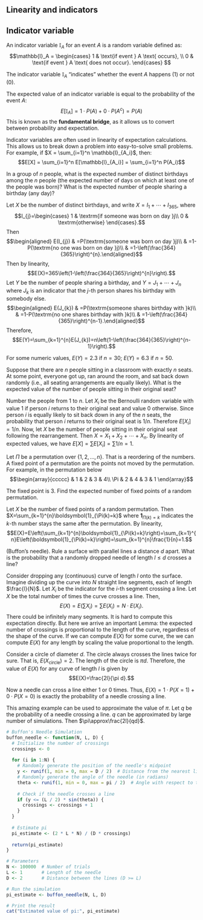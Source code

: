 ## Linearity and indicators

::: {#def-indicator}
## Indicator variable

An indicator variable $\mathbb{I}_A$ for an event $A$ is a random
variable defined as: $$\mathbb{I}_A =
\begin{cases}
1 & \text{if event } A \text{ occurs}, \\
0 & \text{if event } A \text{ does not occur}.
\end{cases}
$$

The indicator variable $\mathbb{I}_A$ "indicates" whether the event $A$
happens (1) or not (0).
:::

The expected value of an indicator variable is equal to the probability
of the event $A$:
$$E[\mathbb{I}_A] = 1 \cdot P(A) + 0 \cdot P(A^c) = P(A)$$ This is known
as the **fundamental bridge**, as it allows us to convert between
probability and expectation.

Indicator variables are often used in linearity of expectation
calculations. This allows us to break down a problem into easy-to-solve
small problems. For example, if $X = \sum_{i=1}^n \mathbb{I}_{A_i}$,
then: $$E[X] = \sum_{i=1}^n E[\mathbb{I}_{A_i}] = \sum_{i=1}^n P(A_i)$$

::: {#exm-4.6}
In a group of $n$ people, what is the expected number of distinct
birthdays among the $n$ people (the expected number of days on which at
least one of the people was born)? What is the expected number of people
sharing a birthday (any day)?
:::

::: solution
Let $X$ be the number of distinct birthdays, and write
$X=I_{1}+\cdots+I_{365}$, where $$I_{j}=\begin{cases}
1 & \textrm{if someone was born on day }j\\
0 & \textrm{otherwise}
\end{cases}.$$ Then $$\begin{aligned}
E(I_{j}) & =P(\textrm{someone was born on day }j)\\
 & =1-P(\textrm{no one was born on day }j)\\
 & =1-\left(\frac{364}{365}\right)^{n}.\end{aligned}$$ Then by
linearity, $$E(X)=365\left(1-\left(\frac{364}{365}\right)^{n}\right).$$
Let $Y$ be the number of people sharing a birthday, and
$Y=J_{1}+\cdots+J_{n}$ where $J_{k}$ is an indicator that the $j$-th
person shares his birthday with somebody else. $$\begin{aligned}
E(J_{k}) & =P(\textrm{someone shares birthday with }k)\\
 & =1-P(\textrm{no one shares birthday with }k)\\
 & =1-\left(\frac{364}{365}\right)^{n-1}.\end{aligned}$$ Therefore,
$$E(Y)=\sum_{k=1}^{n}E(J_{k})=n\left(1-\left(\frac{364}{365}\right)^{n-1}\right).$$

For some numeric values, $E(Y)=2.3$ if $n=30$; $E(Y)=6.3$ if $n=50$.
:::

::: {#exm-4.7}
Suppose that there are $n$ people sitting in a classroom with exactly
$n$ seats. At some point, everyone got up, ran around the room, and sat
back down randomly (i.e., all seating arrangements are equally likely).
What is the expected value of the number of people sitting in their
original seat?
:::

::: solution
Number the people from 1 to $n$. Let $X_{i}$ be the Bernoulli random
variable with value $1$ if person $i$ returns to their original seat and
value $0$ otherwise. Since person $i$ is equally likely to sit back down
in any of the $n$ seats, the probability that person $i$ returns to
their original seat is $1/n$. Therefore $E[X_{i}]=1/n$. Now, let $X$ be
the number of people sitting in their original seat following the
rearrangement. Then $X=X_{1}+X_{2}+\cdots+X_{n}$. By linearity of
expected values, we have $E[X]=\sum E[X_{i}]=\sum1/n=1.$
:::

::: {#exm-4.8}
Let $\Pi$ be a permutation over $\{1,2,\dots,n\}$. That is a reordering
of the numbers. A fixed point of a permutation are the points not moved
by the permutation. For example, in the permutation below
$$\begin{array}{ccccc}
 & 1 & 2 & 3 & 4\\
\Pi & 2 & 4 & 3 & 1
\end{array}$$

The fixed point is 3. Find the expected number of fixed points of a
random permutation.
:::

::: solution
Let $X$ be the number of fixed points of a random permutation. Then
$X=\sum_{k=1}^{n}\boldsymbol{1}_{\Pi(k)=k}$ where
$\boldsymbol{1}_{\Pi(k)=k}$ indicates the $k$-th number stays the same
after the permutation. By linearity,
$$E(X)=E\left(\sum_{k=1}^{n}\boldsymbol{1}_{\Pi(k)=k}\right)=\sum_{k=1}^{n}E\left(\boldsymbol{1}_{\Pi(k)=k}\right)=\sum_{k=1}^{n}\frac{1}{n}=1.$$
:::

::: {#exm-4.9}
(Buffon's needle). Rule a surface with parallel lines a distance $d$
apart. What is the probability that a randomly dropped needle of length
$l\leq d$ crosses a line?
:::

::: solution
Consider dropping any (continuous) curve of length $l$ onto the surface.
Imagine dividing up the curve into $N$ straight line segments, each of
length $\frac{l}{N}$. Let $X_{i}$ be the indicator for the $i$-th
segment crossing a line. Let $X$ be the total number of times the curve
crosses a line. Then,
$$E(X)=E(\sum X_{i})=\sum E(X_{i})=N\cdot E(X_{i}).$$ There could be
infinitely many segments. It is hard to compute this expectation
directly. But here we arrive an important Lemma: the expected number of
crossings is proportional to the length of the curve, regardless of the
shape of the curve. If we can compute $E(X)$ for some curve, the we can
compute $E(X)$ for any length by scaling the value proportional to the
length.

Consider a circle of diameter $d$. The circle always crosses the lines
twice for sure. That is, $E(X_{\textrm{circle}})=2$. The length of the
circle is $\pi d$. Therefore, the value of $E(X)$ for any curve of
length $l$ is given by $$E(X)=\frac{2l}{\pi d}.$$

Now a needle can cross a line either $1$ or $0$ times. Thus,
$E(X)=1\cdot P(X=1)+0\cdot P(X=0)$ is exactly the probability of a
needle crossing a line.

This amazing example can be used to approximate the value of $\pi$. Let
$q$ be the probability of a needle crossing a line. $q$ can be
approximated by large number of simulations. Then
$\pi\approx\frac{2l}{qd}$.
:::

```r
# Buffon's Needle Simulation
buffon_needle <- function(N, L, D) {
  # Initialize the number of crossings
  crossings <- 0
  
  for (i in 1:N) {
    # Randomly generate the position of the needle's midpoint
    y <- runif(1, min = 0, max = D / 2)  # Distance from the nearest line
    # Randomly generate the angle of the needle (in radians)
    theta <- runif(1, min = 0, max = pi / 2)  # Angle with respect to the lines
    
    # Check if the needle crosses a line
    if (y <= (L / 2) * sin(theta)) {
      crossings <- crossings + 1
    }
  }
  
  # Estimate pi
  pi_estimate <- (2 * L * N) / (D * crossings)
  
  return(pi_estimate)
}

# Parameters
N <- 100000  # Number of trials
L <- 1       # Length of the needle
D <- 2       # Distance between the lines (D >= L)

# Run the simulation
pi_estimate <- buffon_needle(N, L, D)

# Print the result
cat("Estimated value of pi:", pi_estimate)
```
